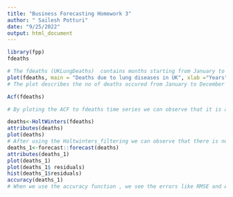 ---
title: "Business Forecasting Homework 3"
author: " Sailesh Potturi"
date: "9/25/2022"
output: html_document
---
```{r}
library(fpp)
fdeaths

# The fdeaths (UKLungDeaths)  contains months starting from January to Decemberand Years starting from 1974 to 1979. It features the no of deaths due to lungs problems in the UK during the period of 1974 to 1979
plot(fdeaths, main = "Deaths due to lung diseases in UK", xlab ="Years", ylab = "No. of Deaths")
# The plot describes the no of deaths occured from January to December in a year wise and from the observation we can see that the year "1974" were in between 800-1000 and the month of January had more no of deaths which is 901 and this month had the highest no of deaths in that year. When observed the plot shows that the no of deaths from 1974-1979 from month to month  were somewhere between 300-1000+. But, in the year"1976" the month of Febuary had more no of deaths which were "1141" and the least no of deaths were recoreded in the year "1976" in the month of August. The another observation is that  in the mid season of every year the no of deaths were decreased and starting of the year we can see rise in no of deaths as well. Basing on this the plot looks like there is no Trend and it is Seasonal.

Acf(fdeaths)

# By ploting the ACF to fdeaths time series we can observe that it is a  wavy pattern above and below confidence interval , Basing on this we can observe that this is an Seasonal graph.

deaths<-HoltWinters(fdeaths)
attributes(deaths)
plot(deaths)
# After using the Holtwinters_filtering we can observe that there is no much of change in the graph , but we can see the year "1976" the graph is devaited . The original one had more than 1000+ deaths after applying the filter it shows near to 800 no of deaths.
deaths_1<-forecast::forecast(deaths)
attributes(deaths_1)
plot(deaths_1)
plot(deaths_1$ residuals)
hist(deaths_1$residuals)
accuracy(deaths_1)
# When we use the accuracy function , we see the errors like RMSE and ACF1, accodring to the accuracy we see that Root Square Mean Error whcih shows the errors you how far predictions fall from measured true values. Autocorrelation of errors at lag 1 shows us the measure of how much is the current value influenced by the previous values in a time series.
```